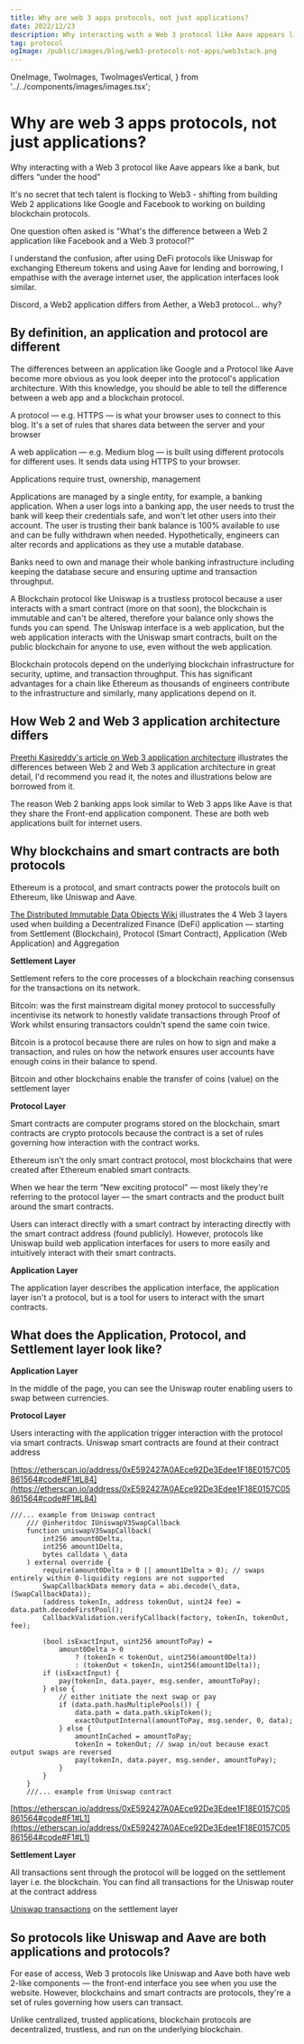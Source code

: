 ```yaml
---
title: Why are web 3 apps protocols, not just applications?
date: 2022/12/23
description: Why interacting with a Web 3 protocol like Aave appears like a bank, but differs “under the hood
tag: protocol
ogImage: /public/images/blog/web3-protocols-not-apps/web3stack.png
---
```


  OneImage,
  TwoImages,
  TwoImagesVertical,
} from '../../components/images/images.tsx';

# Why are web 3 apps protocols, not just applications?

Why interacting with a Web 3 protocol like Aave appears like a bank, but differs “under the hood”

It's no secret that tech talent is flocking to Web3 - shifting from building Web 2 applications like Google and Facebook to working on building blockchain protocols.

One question often asked is "What's the difference between a Web 2 application like Facebook and a Web 3 protocol?"

I understand the confusion, after using DeFi protocols like Uniswap for exchanging Ethereum tokens and using Aave for lending and borrowing, I empathise with the average internet user, the application interfaces look similar.

Discord, a Web2 application differs from Aether, a Web3 protocol… why?

<TwoImages
  src='/images/blog/web3-protocols-not-apps/discord.png'
  alt='Discord'
  caption='Aether vs Discord'
  src2='/images/blog/web3-protocols-not-apps/aether.png'
  alt2='Aether vs Discord'
  caption2='Aether'
/>

## By definition, an application and protocol are different

The differences between an application like Google and a Protocol like Aave become more obvious as you look deeper into the protocol's application architecture. With this knowledge, you should be able to tell the difference between a web app and a blockchain protocol.

A protocol — e.g. HTTPS — is what your browser uses to connect to this blog. It's a set of rules that shares data between the server and your browser

A web application — e.g. Medium blog — is built using different protocols for different uses. It sends data using HTTPS to your browser.

Applications require trust, ownership, management

Applications are managed by a single entity, for example, a banking application. When a user logs into a banking app, the user needs to trust the bank will keep their credentials safe, and won't let other users into their account. The user is trusting their bank balance is 100% available to use and can be fully withdrawn when needed. Hypothetically, engineers can alter records and applications as they use a mutable database.

Banks need to own and manage their whole banking infrastructure including keeping the database secure and ensuring uptime and transaction throughput.

A Blockchain protocol like Uniswap is a trustless protocol because a user interacts with a smart contract (more on that soon), the blockchain is immutable and can't be altered, therefore your balance only shows the funds you can spend. The Uniswap interface is a web application, but the web application interacts with the Uniswap smart contracts, built on the public blockchain for anyone to use, even without the web application.

Blockchain protocols depend on the underlying blockchain infrastructure for security, uptime, and transaction throughput. This has significant advantages for a chain like Ethereum as thousands of engineers contribute to the infrastructure and similarly, many applications depend on it.

## How Web 2 and Web 3 application architecture differs

[Preethi Kasireddy's article on Web 3 application architecture](https://www.preethikasireddy.com/post/the-architecture-of-a-web-3-0-application) illustrates the differences between Web 2 and Web 3 application architecture in great detail, I'd recommend you read it, the notes and illustrations below are borrowed from it.

The reason Web 2 banking apps look similar to Web 3 apps like Aave is that they share the Front-end application component. These are both web applications built for internet users.

<TwoImagesVertical
  src='/images/blog/web3-protocols-not-apps/web2stack.png'
  alt='Web2 Stack'
  caption='Web2 Stack'
  src2='/images/blog/web3-protocols-not-apps/web3stack.png'
  alt2='Web3 Stack'
  caption2='Web 3 Stack'
/>

## Why blockchains and smart contracts are both protocols

Ethereum is a protocol, and smart contracts power the protocols built on Ethereum, like Uniswap and Aave.

[The Distributed Immutable Data Objects Wiki](https://www.omgwiki.org/dido/doku.php?id=dido:public:ra:1.2_views:2_tech_views:defilayers) illustrates the 4 Web 3 layers used when building a Decentralized Finance (DeFi) application — starting from Settlement (Blockchain), Protocol (Smart Contract), Application (Web Application) and Aggregation

<OneImage
  src='/images/blog/web3-protocols-not-apps/protocollayer.png'
  alt='Protocol Layer'
  caption='4 Protocol Layers'
/>

**Settlement Layer**

Settlement refers to the core processes of a blockchain reaching consensus for the transactions on its network.

Bitcoin: was the first mainstream digital money protocol to successfully incentivise its network to honestly validate transactions through Proof of Work whilst ensuring transactors couldn't spend the same coin twice.

Bitcoin is a protocol because there are rules on how to sign and make a transaction, and rules on how the network ensures user accounts have enough coins in their balance to spend.

Bitcoin and other blockchains enable the transfer of coins (value) on the settlement layer

**Protocol Layer**

Smart contracts are computer programs stored on the blockchain, smart contracts are crypto protocols because the contract is a set of rules governing how interaction with the contract works.

Ethereum isn't the only smart contract protocol, most blockchains that were created after Ethereum enabled smart contracts.

When we hear the term “New exciting protocol” — most likely they're referring to the protocol layer — the smart contracts and the product built around the smart contracts.

Users can interact directly with a smart contract by interacting directly with the smart contract address (found publicly). However, protocols like Uniswap build web application interfaces for users to more easily and intuitively interact with their smart contracts.

**Application Layer**

The application layer describes the application interface, the application layer isn't a protocol, but is a tool for users to interact with the smart contracts.

## What does the Application, Protocol, and Settlement layer look like?

**Application Layer**

In the middle of the page, you can see the Uniswap router enabling users to swap between currencies.

**Protocol Layer**

Users interacting with the application trigger interaction with the protocol via smart contracts. Uniswap smart contracts are found at their contract address

[https://etherscan.io/address/0xE592427A0AEce92De3Edee1F18E0157C05861564#code#F1#L84](https://etherscan.io/address/0xE592427A0AEce92De3Edee1F18E0157C05861564#code#F1#L84)

```
///... example from Uniswap contract
    /// @inheritdoc IUniswapV3SwapCallback
    function uniswapV3SwapCallback(
        int256 amount0Delta,
        int256 amount1Delta,
        bytes calldata \_data
    ) external override {
        require(amount0Delta > 0 || amount1Delta > 0); // swaps entirely within 0-liquidity regions are not supported
        SwapCallbackData memory data = abi.decode(\_data, (SwapCallbackData));
        (address tokenIn, address tokenOut, uint24 fee) = data.path.decodeFirstPool();
        CallbackValidation.verifyCallback(factory, tokenIn, tokenOut, fee);

        (bool isExactInput, uint256 amountToPay) =
            amount0Delta > 0
                ? (tokenIn < tokenOut, uint256(amount0Delta))
                : (tokenOut < tokenIn, uint256(amount1Delta));
        if (isExactInput) {
            pay(tokenIn, data.payer, msg.sender, amountToPay);
        } else {
            // either initiate the next swap or pay
            if (data.path.hasMultiplePools()) {
                data.path = data.path.skipToken();
                exactOutputInternal(amountToPay, msg.sender, 0, data);
            } else {
                amountInCached = amountToPay;
                tokenIn = tokenOut; // swap in/out because exact output swaps are reversed
                pay(tokenIn, data.payer, msg.sender, amountToPay);
            }
        }
    }
    ///... example from Uniswap contract
```

[https://etherscan.io/address/0xE592427A0AEce92De3Edee1F18E0157C05861564#code#F1#L1](https://etherscan.io/address/0xE592427A0AEce92De3Edee1F18E0157C05861564#code#F1#L1)

**Settlement Layer**

All transactions sent through the protocol will be logged on the settlement layer i.e. the blockchain. You can find all transactions for the Uniswap router at the contract address

[Uniswap transactions](https://etherscan.io/address/0xE592427A0AEce92De3Edee1F18E0157C05861564) on the settlement layer

## So protocols like Uniswap and Aave are both applications and protocols?

For ease of access, Web 3 protocols like Uniswap and Aave both have web 2-like components — the front-end interface you see when you use the website. However, blockchains and smart contracts are protocols, they're a set of rules governing how users can transact.

Unlike centralized, trusted applications, blockchain protocols are decentralized, trustless, and run on the underlying blockchain.
